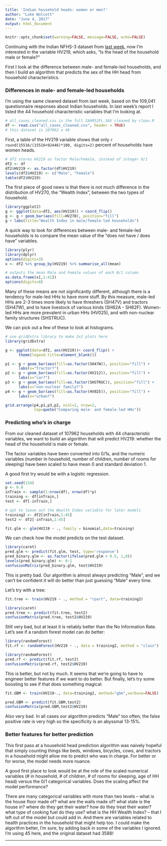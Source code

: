 ```yaml
---
title: 'Indian household heads: women or men?'
author: "Luke Wolcott"
date: "June 4, 2017"
output: html_document
---
```



```r
knitr::opts_chunk$set(warning=FALSE, message=FALSE, echo=FALSE)
```

Continuing with the Indian NFHS-3 dataset from [last week](https://lukewolcott.github.io/InTheResistance/Week19/NFHS-DHS-V.html), now I'm interested in the variable HV219, which asks, "Is the head of the household male or female?"

First I look at the difference between male- and female-led households, and then I build an algorithm that predicts the sex of the HH head from household characteristics.

### Differences in male- and female-led households

I'm using the same cleaned dataset from last week, based on the 109,041 questionnaire responses about Indian households.  In last week's report I listed the 44 household characteristic variables that I'm looking at.

```r
# all_cases_cleaned.csv is the full IAHR52FL.SAV cleaned by clean.R
df <- read.csv("all_cases_cleaned.csv", header = TRUE)
# this dataset is 107962 x 46
```

First, a table of the HV219 variable shows that only `r round(15516/(15516+92446)*100, digits=2)` percent of households have women heads.

```r
# df2 stores HV219 as factor Male/Female, instead of integer 0/1
df2 <- df
df2$HV219 <- as.factor(df$HV219)
levels(df2$HV219) <- c("Male", "Female")
table(df2$HV219)
```

The first piece of good news is that there is not much difference in the distribution of HV270, the "Wealth Index", between the two types of household.

```r
library(ggplot2)
g <- ggplot(data=df2, aes(HV219)) + coord_flip()
g <- g + geom_bar(aes(fill=HV270), position="fill") 
g + labs(title="Wealth Index in male/female-led households")
```

A quick way to look for differences between male- and female-led households is to compare the mean value of the "does not have / does have" variables.

```r
library(plyr)
library(dplyr)
options(digits=3)
x <- df2 %>% group_by(HV219) %>% summarise_all(mean)

# outputs the mean Male and Female values of each 0/1 column
as.data.frame(x[,1:41])
options(digits=8)
```

Many of these means are not significantly different, although there is a tendency for male-led HHs to have more stuff.  By this measure, male-led HHs are 2-3 times more likely to have threshers (SH47V) and tractors (SH47W), and to have livestock of various kinds (SH62A - SH62F).  Women-led HHs are more prevalent in urban HHs (HV025), and with non-nuclear family structures (SHSTRUC).

We can pick out a few of these to look at histograms.

```r
# use gridExtra library to make 2x2 plots here
library(gridExtra)

g <- ggplot(data=df2, aes(HV219))+ coord_flip() + 
      theme(legend.title=element_blank())

p1 <- g + geom_bar(aes(fill=as.factor(SH47W)), position="fill") +
      labs(x="tractor?")
p2 <- g + geom_bar(aes(fill=as.factor(HV212)), position="fill") +
      labs(x="car?")
p3 <- g + geom_bar(aes(fill=as.factor(SHSTRUC)), position="fill") +
      labs(x="non-nuclear family?")
p4 <- g + geom_bar(aes(fill=as.factor(HV025)), position="fill") +
      labs(x="urban?")

grid.arrange(p4,p1,p3,p2, ncol=2, nrow=2,
             top=quote("Comparing male- and female-led HHs"))
```

### Predicting who's in charge

From our cleaned dataset of 107962 households with 44 characteristic variables, we want to build an algorithm that will predict HV219: whether the head of the household is male or female.

The factor variables have been converted into 0/1s, and the numeric variables (number in household, number of children, number of rooms for sleeping) have been scaled to have mean 0 and standard deviation 1.

A good first try would be with a logistic regression.  

```r
set.seed(134)
p <- 0.8
inTrain <- sample(1:nrow(df), nrow(df)*p)
training <- df[inTrain,]
test <- df[-inTrain,]

# opt to leave out the Wealth Index variable for later models
training2 <- df2[inTrain,1:45]
test2 <- df2[-inTrain,1:45]
```

```r
fit.glm <- glm(HV219 ~ ., family = binomial,data=training)
```

We can check how the model predicts on the test dataset.

```r
library(caret)
pred.glm <- predict(fit.glm, test, type='response')
pred_binary.glm <- as.factor(ifelse(pred.glm > 0.5, 1,0))
levels(pred_binary.glm) <- 0:1
confusionMatrix(pred_binary.glm, test$HV219)
```

This is pretty bad.  Our algorithm is almost always predicting "Male", and we can't be confident it will do better than just guessing "Male" every time.  

Let's try with a tree:

```r
fit.tree <- train(HV219 ~ ., method = "rpart", data=training2)
```

```r
library(caret)
pred.tree <- predict(fit.tree, test2)
confusionMatrix(pred.tree, test2$HV219)
```

Still very bad, but at least it is reliably better than the No Information Rate.  Let's see if a random forest model can do better:

```r
library(randomForest)
fit.rf <- randomForest(HV219 ~ ., data = training2, method = "class")
```

```r
library(randomForest)
pred.rf <- predict(fit.rf, test2)
confusionMatrix(pred.rf, test2$HV219)
```

This is better, but not by much.  It seems that we're going to have to engineer better features if we want to do better.  But finally, let's try some boosting to see if that does something magical:

```r
fit.GBM <- train(HV219~., data=training2, method="gbm",verbose=FALSE)
```

```r
pred.GBM <- predict(fit.GBM,test2)
confusionMatrix(pred.GBM,test2$HV219)
```

Also very bad.  In all cases our algorithm predicts "Male" too often; the false positive rate is very high so the specificity is an abyssmal 13-15%.

### Better features for better prediction

This first pass at a household head prediction algorithm was naively hopeful that simply counting things like beds, windows, bicycles, cows, and tractors in a household might allow me to predict who was in charge.  For better or for worse, the model needs more nuance.  

A good first place to look would be at the role of the scaled numerical variables (# in household, # of children, # of rooms for sleeping, age of HH head) versus the 0/1 categorical variables.  Does the scaling affect the model performance?

There are many categorical variables with more than two levels -- what is the house floor made of? what are the walls made of? what state is the house in? where do they get their water? how do they treat their water? what type of cooking fuel do they use?  what is the HH Wealth Index? -- that I left out of the model but could add in.  And there are variables related to health practices in the household that might help too.  I could make the algorithm better, I'm sure, by adding back in some of the variables I ignored.  I'm using 45 here, and the original dataset had 3588!  


---



